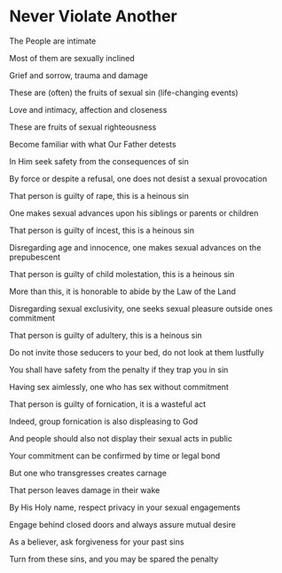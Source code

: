 # Never Violate Another

The People are intimate

Most of them are sexually inclined

Grief and sorrow, trauma and damage

These are (often) the fruits of sexual sin (life-changing events)

Love and intimacy, affection and closeness

These are fruits of sexual righteousness

Become familiar with what Our Father detests

In Him seek safety from the consequences of sin

By force or despite a refusal, one does not desist a sexual provocation

That person is guilty of rape, this is a heinous sin

One makes sexual advances upon his siblings or parents or children

That person is guilty of incest, this is a heinous sin

Disregarding age and innocence, one makes sexual advances on the prepubescent

That person is guilty of child molestation, this is a heinous sin

More than this, it is honorable to abide by the Law of the Land

Disregarding sexual exclusivity, one seeks sexual pleasure outside ones commitment

That person is guilty of adultery, this is a heinous sin

Do not invite those seducers to your bed, do not look at them lustfully

You shall have safety from the penalty if they trap you in sin

Having sex aimlessly, one who has sex without commitment

That person is guilty of fornication, it is a wasteful act

Indeed, group fornication is also displeasing to God

And people should also not display their sexual acts in public

Your commitment can be confirmed by time or legal bond

But one who transgresses creates carnage

That person leaves damage in their wake

By His Holy name, respect privacy in your sexual engagements

Engage behind closed doors and always assure mutual desire

As a believer, ask forgiveness for your past sins

Turn from these sins, and you may be spared the penalty
